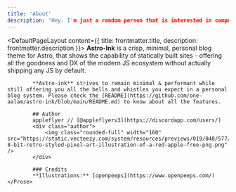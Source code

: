 ```yaml
---
title: 'About'
description: 'Hey. I'm just a random person that is interested in computer stuff. This is a port of astro-ink that I used for this blog website.'
---
```


<DefaultPageLayout content={{ title: frontmatter.title, description: frontmatter.description }}>
    <Prose>
            **Astro-Ink** is a crisp, minimal, personal blog theme for Astro, that shows the capability of statically built sites - offering all the goodness and DX of the modern JS ecosystem without actually shipping any JS by default.

            **Astro-ink** strives to remain minimal & performant while still offering you all the bells and whistles you expect in a personal blog system. Please check the [README](https://github.com/one-aalam/astro-ink/blob/main/README.md) to know about all the features. 

            ## Author
            appleflyer // [@appleflyerv3](https://discordapp.com/users/)
            <div class="author">
                <img class="rounded-full" width="160" src="https://static.vecteezy.com/system/resources/previews/019/040/577/original/an-8-bit-retro-styled-pixel-art-illustration-of-a-red-apple-free-png.png" />
            </div>

            ### Credits
            **Illustrations:** [openpeeps](https://www.openpeeps.com/)
    </Prose>
</DefaultPageLayout>


